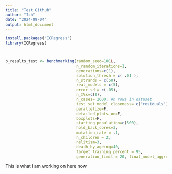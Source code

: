 ```yaml
---
title: "Test Github"
author: "Ich"
date: "2024-09-04"
output: html_document
---
```


```r
install.packages("ICRegress")
library(ICRegress)



b_results_test <- benchmarking(random_seed=101L,
                               n_random_iterations=1,
                               generations=c(1),
                               solution_thresh = c( .01 ), 
                               n_strands = c(50),
                               real_models = c(5), 
                               error_sd = c(.05), 
                               n_IVs=c(8), 
                               n_cases= 2000, #n rows in dataset
                               test_set_model_closeness= c("residuals"),
                               parallelize=F,
                               detailed_plots_on=F,
                               boxplots=F,
                               starting_population=c(500),
                               hold_back_cores=3,
                               mutation_rate = .1,
                               n_children = 2,
                               nelitism=3,
                               death_by_ageing=40, 
                               target_training_percent = 95,
                               generation_limit = 20, final_model_aggregation = T)
```

This is what I am working on here now
